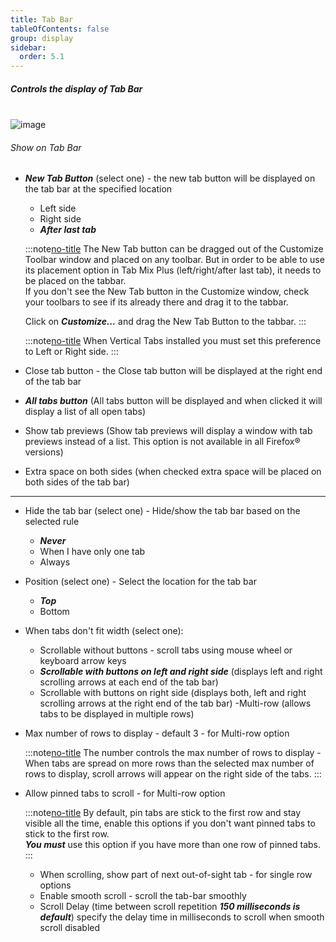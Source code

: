 ```yaml
---
title: Tab Bar
tableOfContents: false
group: display
sidebar:
  order: 5.1
---
```



##### Controls the display of Tab Bar

<br />

<Image class="help-img" src={displayTabbar} alt="image" />

###### Show on Tab Bar

- **_New Tab Button_** (select one) - the new tab button will be displayed on the tab bar at the
  specified location

  - Left side
  - Right side
  - **_After last tab_**

  :::note[no-title]
  The New Tab button can be dragged out of the Customize Toolbar window and placed on any toolbar.
  But in order to be able to use its placement option in Tab Mix Plus (left/right/after last tab),
  it needs to be placed on the tabbar. <br /> If you don't see the New Tab button in the Customize
  window, check your toolbars to see if its already there and drag it to the tabbar.

  Click on **_Customize..._** and drag the New Tab Button to the tabbar.
  :::

  :::note[no-title]
  When Vertical Tabs installed you must set this preference to Left or Right side.
  :::

- Close tab button - the Close tab button will be displayed at the right end of the tab bar
- **_All tabs button_** (All tabs button will be displayed and when clicked it will display a list
  of all open tabs)
- Show tab previews (Show tab previews will display a window with tab previews instead of a list.
  This option is not available in all Firefox&reg; versions)
- Extra space on both sides (when checked extra space will be placed on both sides of the tab bar)

---

- Hide the tab bar (select one) - Hide/show the tab bar based on the selected rule

  - **_Never_**
  - When I have only one tab
  - Always

- Position (select one) - Select the location for the tab bar

  - **_Top_**
  - Bottom

- When tabs don't fit width (select one):

  - Scrollable without buttons - scroll tabs using mouse wheel or keyboard arrow keys
  - **_Scrollable with buttons on left and right side_** (displays left and right scrolling arrows
    at each end of the tab bar)
  - Scrollable with buttons on right side (displays both, left and right scrolling arrows at the
    right end of the tab bar) -Multi-row (allows tabs to be displayed in multiple rows)

- Max number of rows to display - default 3 - for Multi-row option

  :::note[no-title]
  The number controls the max number of rows to display - When tabs are spread on more rows than the
  selected max number of rows to display, scroll arrows will appear on the right side of the tabs.
  :::

- Allow pinned tabs to scroll - for Multi-row option

  :::note[no-title]
  By default, pin tabs are stick to the first row and stay visible all the time, enable this options
  if you don't want pinned tabs to stick to the first row.<br /> **_You must_** use this option if
  you have more than one row of pinned tabs.
  :::

  - When scrolling, show part of next out-of-sight tab - for single row options
  - Enable smooth scroll - scroll the tab-bar smoothly
  - Scroll Delay (time between scroll repetition **_150 milliseconds is default_**) specify the
    delay time in milliseconds to scroll when smooth scroll disabled

[no-title]: #
